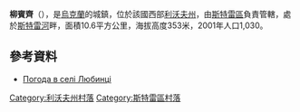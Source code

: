 {{coord|49|8|48|N|23|41|28|E|scale:100000|display=title}}

'''柳賓齊'''（{{lang-uk|Любинці}}），是[[烏克蘭|烏克蘭]]的城鎮，位於該國西部[[利沃夫州|利沃夫州]]，由[[斯特雷區|斯特雷區]]負責管轄，處於[[斯特雷河|斯特雷河]]畔，面積10.6平方公里，海拔高度353米，2001年人口1,030。

==參考資料==
* [http://weather.in.ua/ua/l'vovskaja/14164 Погода в селі Любинці] {{Wayback|url=http://weather.in.ua/ua/l%27vovskaja/14164 |date=20200805021328 }}

[[Category:利沃夫州村落|Category:利沃夫州村落]]
[[Category:斯特雷區村落|Category:斯特雷區村落]]


{{Lviv-geo-stub}}